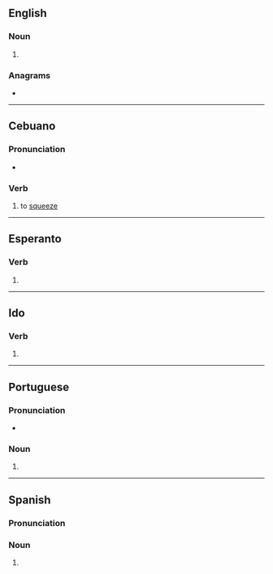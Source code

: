 {{also|Tiros|tīros}}
==English==

===Noun===
{{head|en|noun form}}

# {{plural of|en|tiro}}

===Anagrams===
* {{anagrams|en|a=iorst|Istro-|riots|roist|rosti|rotis|rösti|torsi|trios}}

----

==Cebuano==

===Pronunciation===
* {{hyphenation|ceb|ti|ros}}

===Verb===
{{head|ceb|verb}}

# to [[squeeze]]

----

==Esperanto==

===Verb===
{{eo-head}}

# {{eo-form of|tir|os}}

----

==Ido==

===Verb===
{{head|io|verb form}}

# {{io-form of|tir}}

----

==Portuguese==

===Pronunciation===
{{pt-IPA}}
* {{hyph|pt|ti|ros}}

===Noun===
{{head|pt|noun form|g=m}}

# {{plural of|pt|tiro}}

----

==Spanish==

===Pronunciation===
{{es-IPA}}

===Noun===
{{head|es|noun form|g=m-p}}

# {{plural of|es|tiro}}